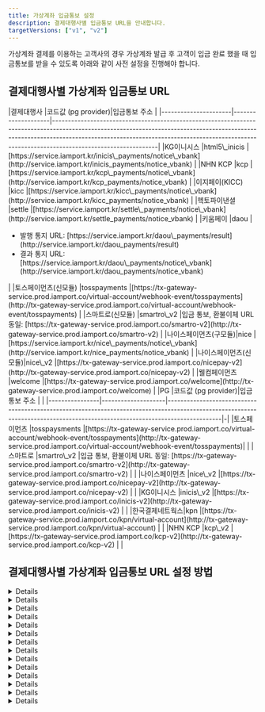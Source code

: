 ```yaml
---
title: 가상계좌 입금통보 설정
description: 결제대행사별 입금통보 URL을 안내합니다.
targetVersions: ["v1", "v2"]
---
```




가상계좌 결제를 이용하는 고객사의 경우 가상계좌 발급 후 고객이 입금 완료 했을 때 입금통보를 받을 수 있도록 아래와 같이 사전 설정을 진행해야 합니다.

## 결제대행사별 가상계좌 입금통보 URL

<VersionGate v="v1">
  |결제대행사            |코드값 (pg provider)|입금통보 주소                                                                                                                                                                                                                                                              |
  |----------------------|--------------------|---------------------------------------------------------------------------------------------------------------------------------------------------------------------------------------------------------------------------------------------------------------------------|
  |KG이니시스            |html5\_inicis       |[https://service.iamport.kr/inicis\_payments/notice\_vbank](http://service.iamport.kr/inicis_payments/notice_vbank)                                                                                                                                                        |
  |NHN KCP               |kcp                 |[https://service.iamport.kr/kcp\_payments/notice\_vbank](http://service.iamport.kr/kcp_payments/notice_vbank)                                                                                                                                                              |
  |이지페이(KICC)        |kicc                |[https://service.iamport.kr/kicc\_payments/notice\_vbank](http://service.iamport.kr/kicc_payments/notice_vbank)                                                                                                                                                            |
  |헥토파이낸셜          |settle              |[https://service.iamport.kr/settle\_payments/notice\_vbank](http://service.iamport.kr/settle_payments/notice_vbank)                                                                                                                                                        |
  |키움페이              |daou                |<ul><li>발행 통지 URL: [https://service.iamport.kr/daou\_payments/result](http://service.iamport.kr/daou_payments/result)</li> <li>결과 통지 URL: [https://service.iamport.kr/daou\_payments/notice\_vbank](http://service.iamport.kr/daou_payments/notice_vbank)</li></ul>|
  |토스페이먼츠(신모듈)  |tosspayments        |[https://tx-gateway-service.prod.iamport.co/virtual-account/webhook-event/tosspayments](http://tx-gateway-service.prod.iamport.co/virtual-account/webhook-event/tosspayments)                                                                                              |
  |스마트로(신모듈)      |smartro\_v2         |입금 통보, 환불이체 URL 동일: [https://tx-gateway-service.prod.iamport.co/smartro-v2](http://tx-gateway-service.prod.iamport.co/smartro-v2)                                                                                                                                |
  |나이스페이먼츠(구모듈)|nice                |[https://service.iamport.kr/nice\_payments/notice\_vbank](http://service.iamport.kr/nice_payments/notice_vbank)                                                                                                                                                            |
  |나이스페이먼츠(신모듈)|nice\_v2            |[https://tx-gateway-service.prod.iamport.co/nicepay-v2](http://tx-gateway-service.prod.iamport.co/nicepay-v2)                                                                                                                                                              |
  |웰컴페이먼츠          |welcome             |[https://tx-gateway-service.prod.iamport.co/welcome](http://tx-gateway-service.prod.iamport.co/welcome)                                                                                                                                                                    |
</VersionGate>

<VersionGate v="v2">
  |PG              |코드값 (pg provider)|입금통보 주소                                                                                                                                                                | |
  |----------------|--------------------|-----------------------------------------------------------------------------------------------------------------------------------------------------------------------------|-|
  |토스페이먼츠    |tosspaysments       |[https://tx-gateway-service.prod.iamport.co/virtual-account/webhook-event/tosspayments](http://tx-gateway-service.prod.iamport.co/virtual-account/webhook-event/tosspayments)| |
  |스마트로        |smartro\_v2         |입금 통보, 환불이체 URL 동일: [https://tx-gateway-service.prod.iamport.co/smartro-v2](http://tx-gateway-service.prod.iamport.co/smartro-v2)                                  | |
  |나이스페이먼츠  |nice\_v2            |[https://tx-gateway-service.prod.iamport.co/nicepay-v2](http://tx-gateway-service.prod.iamport.co/nicepay-v2)                                                                | |
  |KG이니시스      |inicis\_v2          |[https://tx-gateway-service.prod.iamport.co/inicis-v2](http://tx-gateway-service.prod.iamport.co/inicis-v2)                                                                  | |
  |한국결제네트웍스|kpn                 |[https://tx-gateway-service.prod.iamport.co/kpn/virtual-account](http://tx-gateway-service.prod.iamport.co/kpn/virtual-account)                                              | |
  |NHN KCP         |kcp\_v2             |[https://tx-gateway-service.prod.iamport.co/kcp-v2](http://tx-gateway-service.prod.iamport.co/kcp-v2)                                                                        | |
</VersionGate>

## 결제대행사별 가상계좌 입금통보 URL 설정 방법

<VersionGate v="v1">
  <Details id="notice-config-inicis">
    <Details.Summary>KG이니시스 설정 방법</Details.Summary>

    <Details.Content>
      1. [KG이니시스 가맹점관리자](http://iniweb.inicis.com/security/login.do) 접속 후 로그인을 합니다.
      2. \[상점정보]→\[계약정보]→\[결제수단 정보]를 클릭합니다.
      3. \[가상계좌] 항목 중 \[입금내역 통보]를 **실시간통보함**으로 설정해주세요.
      4. \[입금통보 URL(IP)]를 `https://service.iamport.kr/inicis_payments/notice_vbank` 로 설정해주세요.
      5. \[통보전문]을 **URL수신사용(일반)** 으로 설정해주세요.
      6. \[채번방식]을 **건별채번**으로 설정해주세요.

      <Figure src={inicie_image1} caption="KG이니시스 가맹점관리자 내 입금통보 URL 설정 화면" />
    </Details.Content>
  </Details>

  <Details id="notice-config-kcp">
    <Details.Summary>KCP 설정 방법</Details.Summary>

    <Details.Content>
      1. \[KCP 파트너관리자]\([https://partner.kcp.co.kr/](http://partner.kcp.co.kr/)) 접속 후 로그인을 합니다.
      2. \[기술관리센터]→\[웹훅(Webhook) 관리]→\[웹훅URL 설정]을 클릭합니다.
      3. \[변경 결제결과URL]을 `https://service.iamport.kr/kcp_payments/notice_vbank`로 설정해주세요.
      4. \[인코딩 설정]을 `UTF-8`로 설정해주세요.

      <Figure src={kcp_image1} caption="KCP 파트너관리자 내 웹훅 URL 설정 화면" />
    </Details.Content>
  </Details>

  <Details id="notice-config-nice">
    <Details.Summary>나이스페이먼츠(구모듈) 설정 방법</Details.Summary>

    <Details.Content>
      1. [나이스페이먼츠 가맹점 관리자](http://npg.nicepay.co.kr/merchant/mkeyMngForm.do) 접속 후 로그인을 합니다.
      2. \[가맹점정보]→\[기본정보]를 클릭합니다.
      3. \[결제데이터통보] 항목에서 **가상계좌**의 \[URL/IP]를 `https://service.iamport.kr/nice_payments/notice_vbank` 로 설정해주세요.
      4. \[재전송 간격]은 1분, \[재전송 횟수]는 3회로 설정해주세요.
      5. \[OK체크] 체크 여부는 선택이며, 체크하지 않아도 무관합니다.

      - 정상적인 입금통보 전송, 재전송을 위해 **암호화 전송 여부, 미전송시 체크를 해제**해야 합니다.
      - 재전송 간격: 최소 1분 \~ 최대 10분까지만 입력 가능합니다.
      - 재전송 횟수: 최소 1회 \~ 최대 10회까지 재전송 가능합니다.(전송 실패 건에 대해 자동 재전송)

      <Figure src={nice_v1_image1} caption="나이스페이먼츠 가맹점 관리자 내 입금통보 URL 설정 화면" />
    </Details.Content>
  </Details>

  <Details id="notice-config-kicc">
    <Details.Summary>이지페이(KICC) 설정 방법</Details.Summary>

    <Details.Content>
      이지페이(KICC) MID 발급 시 입금통보 URL이 자동으로 등록됩니다.
      만약, 가상계좌 입금통보가 정상적으로 동작하지 않는 경우 KICC 영업담당자 혹은 대표 연락처(1644-2004, [easypay\_cs@kicc.co.kr](mailto:easypay_cs@kicc.co.kr))를 통해 \[가상계좌 입금통보 URL] 설정을 확인하시기 바랍니다.
    </Details.Content>
  </Details>

  <Details id="notice-config-settle">
    <Details.Summary>헥토파이낸셜 설정 방법</Details.Summary>

    <Details.Content>
      헥토파이낸셜 MID 발급 후 헥토파이낸셜 담당자 및 기술팀에 메일로 요청해야 합니다.
      [settle\_pgdev@settlebank.co.kr](mailto:settle_pgdev@settlebank.co.kr)(개발팀)에 발급받은 MID 정보와 함께 아래와 같이 메일을 발송하여 요청을 진행해주세요.

      > 헥토파이낸셜의 가상계좌 기능을 이용하기 위해 포트원의 vbank API를 사용하고자 합니다.
      > 관련해서 정상적인 입금확인 절차가 이루어질 수 있도록 지정된 MID에 대한 가상계좌 통보 URL을 설정해 주시기 바랍니다.
      >
      > MID: XXXXXX 입금통보 URL: [https://service.iamport.kr/settle\_payments/notice\_vbank](http://service.iamport.kr/settle_payments/notice_vbank)
      >
      > 설정이 완료되면 회신 부탁드립니다.
    </Details.Content>
  </Details>

  <Details id="notice-config-daou">
    <Details.Summary>키움페이 설정 방법</Details.Summary>

    <Details.Content>
      1. [키움페이 상점관리자](http://agent.kiwoompay.co.kr/) 접속 후 로그인을 합니다.
      2. \[고객지원]→\[기술지원]→\[연동정보설정]를 클릭합니다.
      3. \[CPID]를 선택한 후 \[조회하기]을 클릭합니다.
      4. \[발행 통지 URL]을 [https://service.iamport.kr/daou\_payments/result](http://service.iamport.kr/daou_payments/result)로 설정해주세요.
      5. \[결과 통지 URL]을 [https://service.iamport.kr/daou\_payments/notice\_vbank](http://service.iamport.kr/daou_payments/notice_vbank)로 설정해주세요.

      <Figure src={daou_image1} caption="키움페이 상점관리자 내 입금통보 URL 설정 화면 1" />

      <Figure src={daou_image2} caption="키움페이 상점관리자 내 입금통보 URL 설정 화면 2" />

      <Figure src={daou_image3} caption="키움페이 상점관리자 내 입금통보 URL 설정 화면 3" />
    </Details.Content>
  </Details>

  <Details id="notice-config-welcome">
    <Details.Summary>웰컴페이먼츠 설정 방법</Details.Summary>

    <Details.Content>
      1. [웰컴페이먼츠 관리자시스템](http://wbiz.paywelcome.co.kr/) 접속 후 로그인을 합니다.
      2. \[상점정보]→\[계약정보]→\[결제수단 정보]를 클릭합니다.
      3. \[가상계좌] 항목 중 \[입금내역 통보]를 **실시간통보함**으로 설정해주세요.
      4. \[입금통보 URL(IP)]를 `https://tx-gateway-service.prod.iamport.co/welcome`로 설정해주세요.
      5. \[통보전문]을 **URL수신사용(일반)** 으로 설정해주세요.

      <Figure src={welcome_image1} caption="웰컴페이먼츠 관리자시스템 내 입금통보 URL 설정 화면 1" />

      <Figure src={welcome_image2} caption="웰컴페이먼츠 관리자시스템 내 입금통보 URL 설정 화면 2" />
    </Details.Content>
  </Details>
</VersionGate>

<Details id="notice-config-ksnet">
  <Details.Summary>KSNET 설정 방법</Details.Summary>

  <Details.Content>
    KSNET은 포트원을 통해 발급된 MID에 대해 자동으로 입금통보 URL이 설정됩니다.
    만약 입금통보를 받지 못하는 경우 KSNET 담당자에게 메일을 통해 확인 요청 후 변경이 필요합니다.
  </Details.Content>
</Details>

<Details id="notice-config-tosspayments">
  <Details.Summary>토스페이먼츠(신모듈) 설정 방법</Details.Summary>

  <Details.Content>
    1. [토스페이먼츠 개발자센터](http://developers.tosspayments.com/) 접속 후 로그인을 합니다.
    2. \[내 개발정보]를 클릭합니다.
    3. \[상점]을 선택한 후 \[웹훅]을 클릭합니다.
    4. \[+ 웹훅 등록하기]를 클릭합니다.
    5. \[이름]을 입력하고, \[URL]은 `https://tx-gateway-service.prod.iamport.co/virtual-account/webhook-event/tosspayments`로 설정해주세요.
    6. \[구독할 이벤트]에서 `DEPOSIT_CALLBACK`을 체크한 후 \[등록하기]를 클릭합니다.

    <Figure src={tosspayments_image1} caption="토스페이먼츠 개발자센터 내 입금통보 URL 설정 화면 1" />

    <Figure src={tosspayments_image2} caption="토스페이먼츠 개발자센터 내 입금통보 URL 설정 화면 2" />
  </Details.Content>
</Details>

<Details id="notice-config-nice_v2">
  <Details.Summary>나이스페이먼츠(신모듈) 설정 방법</Details.Summary>

  <Details.Content>
    1. [나이스페이먼츠 가맹점 관리자](http://npg.nicepay.co.kr/merchant/mkeyMngForm.do) 접속 후 로그인을 합니다.
    2. \[가맹점정보]→\[기본정보]를 클릭합니다.
    3. \[결제데이터통보] 항목에서 **가상계좌**의 \[URL/IP]를 `https://tx-gateway-service.prod.iamport.co/nicepay-v2` 로 설정해주세요.
    4. \[재전송 간격]은 1분, \[재전송 횟수]는 3회로 설정해주세요.
    5. \[OK체크] 체크 여부는 선택이며, 체크하지 않아도 무관합니다.

    - 정상적인 입금통보 전송, 재전송을 위해 **암호화 전송 여부, 미전송시 체크를 해제**해야 합니다.
    - 재전송 간격: 최소 1분 \~ 최대 10분까지만 입력 가능합니다.
    - 재전송 횟수: 최소 1회 \~ 최대 10회까지 재전송 가능합니다.(전송 실패 건에 대해 자동 재전송)

    <Figure src={nice_v2_image1} caption="나이스페이먼츠 가맹점 관리자 내 입금통보 URL 설정 화면 " />
  </Details.Content>
</Details>

<Details id="notice-config-smartro_v2">
  <Details.Summary>스마트로(신모듈) 설정 방법</Details.Summary>

  <Details.Content>
    1. [스마트로 스마일비즈](http://www.smilebiz.co.kr/index.html) 접속 후 로그인을 합니다.
    2. \[가맹점정보]→\[기본정보]를 클릭합니다.
    3. \[결제 데이터 통보] 항목 중 \[가상계좌] 및 \[환불]항목에 다음과 같이 설정해주세요.
    4. \[통보 티입]은 **신통보** 를 선택합니다.
    5. \[인코딩 타입]은 **UTF-8** 를 선택합니다.
    6. \[URL/IP]는 `https://tx-gateway-service.prod.iamport.co/smartro-v2`로 입력해주세요.
    7. \[재전송 간격]은 1분, \[재전송 횟수]는 5회로 입력한 후 \[저장]을 클릭합니다.

    - 재전송 간격: 최소 1분 \~ 최대 10분까지만 입력 가능합니다.
    - 재전송 횟수: 최소 1회 \~ 최대 10회까지 재전송 가능합니다.(전송 실패 건에 대해 자동 재전송)

    <Figure src={smartro_image1} caption="스마트로 스마일비즈 내 입금통보 URL 설정 화면" />
  </Details.Content>
</Details>

<VersionGate v="v2">
  <Details id="notice-config-inicis">
    <Details.Summary>KG이니시스 설정 방법</Details.Summary>

    <Details.Content>
      1. [KG이니시스 가맹점관리자](http://iniweb.inicis.com/security/login.do) 접속 후 로그인을 합니다.
      2. \[상점정보]→\[계약정보]→\[결제수단 정보]를 클릭합니다.
      3. \[가상계좌] 항목 중 \[입금내역 통보]를 **실시간통보함**으로 설정해주세요.
      4. \[입금통보 URL(IP)]를 `https://tx-gateway-service.prod.iamport.co/inicis-v2` 로 설정해주세요.
      5. \[통보전문]을 **URL수신사용(일반)** 으로 설정해주세요.
      6. \[채번방식]을 **건별채번**으로 설정해주세요.

      <Figure src={inicie_image1} caption="KG이니시스 가맹점관리자 내 입금통보 URL 설정 화면" />
    </Details.Content>
  </Details>
</VersionGate>

<VersionGate v="v2">
  <Details>
    <Details.Summary>한국결제네트웍스(KPN) 설정 방법</Details.Summary>

    <Details.Content>
      한국결제네트웍스(KPN)는 계약 이후, 발급된 MID에 대해 **가상계좌 백노티 기능**을 별도로 요청해야 합니다.

      한국결제네트웍스(KPN) 담당자에게 MID 정보와 함께 입금 통보 URL을 전달하여 가상계좌 백노티 기능 요청을 진행해주세요.

      만약 입금통보를 받지 못하는 경우 한국결제네트웍스(KPN) 담당자에게 메일을 통해 확인 요청 후 변경이 필요합니다.
    </Details.Content>
  </Details>
</VersionGate>

<VersionGate v="v2">
  <Details>
    <Details.Summary>NHN KCP 설정 방법</Details.Summary>

    <Details.Content>
      1. [KCP 파트너관리자](http://partner.kcp.co.kr) 접속 후 로그인을 합니다.
      2. \[기술관리센터]→\[웹훅(Webhook) 관리]→\[웹훅URL 설정]을 클릭합니다.
      3. \[웹훅 URL]을 `https://tx-gateway-service.prod.iamport.co/kcp-v2`로 설정해주세요.
      4. \[인코딩 설정]을 `UTF-8`로 설정해주세요.
      5. \[저장]을 클릭합니다.

      <Figure src={kcp_v2_image} caption="KCP 파트너관리자 내 웹훅 URL 설정 화면" />
    </Details.Content>
  </Details>
</VersionGate>
